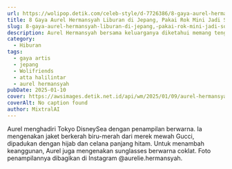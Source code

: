 ```yaml
---
url: https://wolipop.detik.com/celeb-style/d-7726386/8-gaya-aurel-hermansyah-liburan-di-jepang-pakai-rok-mini-jadi-sorotan?mtype=mpc.ctr.A-boxccxmpcxmp-modelA
title: 8 Gaya Aurel Hermansyah Liburan di Jepang, Pakai Rok Mini Jadi Sorotan
slug: 8-gaya-aurel-hermansyah-liburan-di-jepang,-pakai-rok-mini-jadi-sorotan
description: Aurel Hermansyah bersama keluarganya diketahui memang tengah berlibur ke Jepang. Selalu stylish, penampilannya jadi sorotan, salah satunya saat pakai rok mini.
category:
  - Hiburan
tags:
  - gaya artis
  - jepang
  - Wolifriends
  - atta halilintar
  - aurel hermansyah
pubDate: 2025-01-10
cover: https://awsimages.detik.net.id/api/wm/2025/01/09/aurel-hermansyah-2_169.png?wid=54&w=650&v=1&t=jpeg
coverAlt: No caption found
author: MixtralAI
---
```

Aurel menghadiri Tokyo DisneySea dengan penampilan berwarna. Ia mengenakan jaket berkerah biru-merah dari merek mewah Gucci, dipadukan dengan hijab dan celana panjang hitam. Untuk menambah keanggunan, Aurel juga mengenakan sunglasses berwarna coklat. Foto penampilannya dibagikan di Instagram @aurelie.hermansyah.
